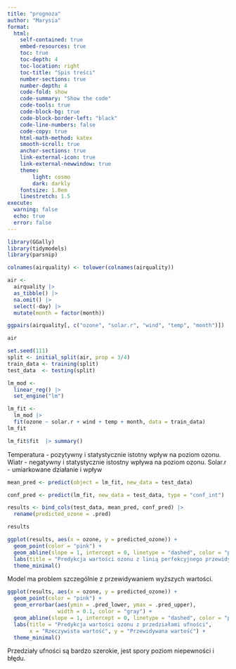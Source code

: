 ```yaml
---
title: "prognoza"
author: "Marysia"
format: 
  html:
    self-contained: true
    embed-resources: true
    toc: true
    toc-depth: 4
    toc-location: right
    toc-title: "Spis treści"
    number-sections: true
    number-depth: 4
    code-fold: show
    code-summary: "Show the code"
    code-tools: true
    code-block-bg: true
    code-block-border-left: "black"
    code-line-numbers: false
    code-copy: true
    html-math-method: katex
    smooth-scroll: true
    anchor-sections: true
    link-external-icon: true
    link-external-newwindow: true
    theme:
        light: cosmo
        dark: darkly
    fontsize: 1.0em
    linestretch: 1.5
execute:
  warning: false
  echo: true
  error: false
---
```

```r
library(GGally)
library(tidymodels)
library(parsnip)
```


```r
colnames(airquality) <- tolower(colnames(airquality))

air <-
  airquality |>
  as_tibble() |>
  na.omit() |> 
  select(-day) |> 
  mutate(month = factor(month)) 
```

```r
ggpairs(airquality[, c("ozone", "solar.r", "wind", "temp", "month")])
```
```r
air
```

```r
set.seed(111)
split <- initial_split(air, prop = 3/4)
train_data <- training(split)
test_data  <- testing(split)
```

```r
lm_mod <- 
  linear_reg() |> 
  set_engine("lm")
```

```r
lm_fit <-  
  lm_mod |>
  fit(ozone ~ solar.r + wind + temp + month, data = train_data)
lm_fit  
```

```r
lm_fit$fit  |> summary()
```
Temperatura - pozytywny i statystycznie istotny wpływ na poziom ozonu.
Wiatr - negatywny i statystycznie istostny wpływa na poziom ozonu.
Solar.r - umiarkowane działanie i wpływ 
```r
mean_pred <- predict(object = lm_fit, new_data = test_data)
```

```r
conf_pred <- predict(lm_fit, new_data = test_data, type = "conf_int")
```

```r
results <- bind_cols(test_data, mean_pred, conf_pred) |> 
  rename(predicted_ozone = .pred)

results
```

```r
ggplot(results, aes(x = ozone, y = predicted_ozone)) +
  geom_point(color = "pink") +
  geom_abline(slope = 1, intercept = 0, linetype = "dashed", color = "purple") +
  labs(title = "Predykcja wartości ozonu z linią perfekcyjnego przewidywania", x = "Rzeczywista wartość", y = "Przewidywana wartość") +
  theme_minimal()
```
Model ma problem szczególnie z przewidywaniem wyższych wartości. 
```r
ggplot(results, aes(x = ozone, y = predicted_ozone)) +
  geom_point(color = "pink") +
  geom_errorbar(aes(ymin = .pred_lower, ymax = .pred_upper), 
                width = 0.1, color = "gray") +
  geom_abline(slope = 1, intercept = 0, linetype = "dashed", color = "purple") +
  labs(title = "Predykcja wartości ozonu z przedziałami ufności",
       x = "Rzeczywista wartość", y = "Przewidywana wartość") +
  theme_minimal()

```
Przedziały ufności są bardzo szerokie, jest spory poziom niepewności i błędu.
